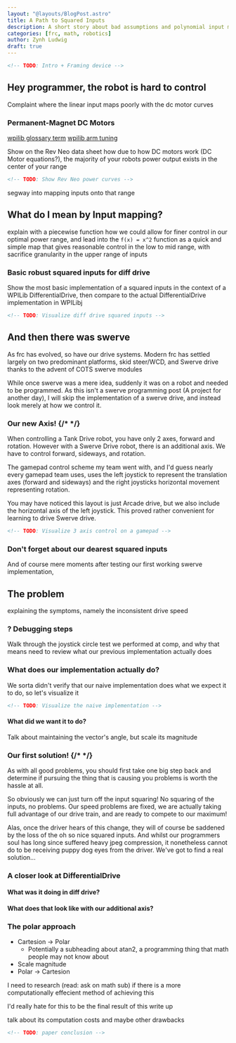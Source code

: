 ```yaml
---
layout: "@layouts/BlogPost.astro"
title: A Path to Squared Inputs
description: A short story about bad assumptions and polynomial input mapping for swerve drive
categories: [frc, math, robotics]
author: Zynh Ludwig
draft: true
---
```


```html
<!-- TODO: Intro + Framing device -->
```

## Hey programmer, the robot is hard to control

Complaint where the linear input maps poorly with
the dc motor curves

### Permanent-Magnet DC Motors

[wpilib glossary term](https://docs.wpilib.org/en/stable/docs/software/frc-glossary.html#term-permanent-magnet-DC-motor)
[wpilib arm tuning](https://docs.wpilib.org/en/stable/docs/software/advanced-controls/introduction/introduction-to-feedforward.html#the-permanent-magnet-dc-motor-feedforward-equation)

Show on the Rev Neo data sheet how due to how DC motors work (DC Motor equations?),
the majority of your robots power output exists in the center of your range

```html
<!-- TODO: Show Rev Neo power curves -->
```

segway into mapping inputs onto that range

## What do I mean by Input mapping?

explain with a piecewise function how we could allow for finer control in our
optimal power range, and lead into the `f(x) = x^2` function as a quick and
simple map that gives reasonable control in the low to mid range, with
sacrifice granularity in the upper range of inputs

### Basic robust squared inputs for diff drive

Show the most basic implementation of a squared inputs in the context of a
WPILib DifferentialDrive, then compare to the actual DifferentialDrive
implementation in WPILibj

```html
<!-- TODO: Visualize diff drive squared inputs -->
```

## And then there was swerve

As frc has evolved, so have our drive systems. Modern frc has settled largely
on two predominant platforms, skid steer/WCD, and Swerve drive thanks to the
advent of COTS swerve modules

While once swerve was a mere idea, suddenly it was on a robot and needed to be
programmed. As this isn't a swerve programming post (A project for another
day), I will skip the implementation of a swerve drive, and
instead look merely at how we control it.

### Our new Axis! {/* <!-- markdownlint-disable-line --> */}

When controlling a Tank Drive robot, you have only 2 axes, forward and rotation.
However with a Swerve Drive robot, there is an additional axis. We have to
control forward, sideways, and rotation.

The gamepad control scheme my team went with, and I'd guess nearly every gamepad
team uses, uses the left joystick to represent the translation axes (forward and
sideways) and the right joysticks horizontal movement representing rotation.

You may have noticed this layout is just Arcade drive, but we also include the
horizontal axis of the left joystick. This proved rather convenient for learning
to drive Swerve drive.

```html
<!-- TODO: Visualize 3 axis control on a gamepad -->
```

### Don't forget about our dearest squared inputs

And of course mere moments after testing our first working swerve
implementation,

## The problem

explaining the symptoms, namely the inconsistent drive speed

### ? Debugging steps

Walk through the joystick circle test we performed at comp, and why that means
need to review what our previous implementation actually does

### What does our implementation actually do?

We sorta didn't verify that our naive implementation does what we expect it to
do, so let's visualize it

```html
<!-- TODO: Visualize the naive implementation -->
```

#### What did we want it to do?

Talk about maintaining the vector's angle, but scale its magnitude

### Our first solution! {/* <!-- markdownlint-disable-line --> */}

As with all good problems, you should first take one big step back and
determine if pursuing the thing that is causing you problems is worth the
hassle at all.

So obviously we can just turn off the input squaring! No squaring of the
inputs, no problems. Our speed problems are fixed, we are actually taking full
advantage of our drive train, and are ready to compete to our maximum!

Alas, once the driver hears of this change, they will of course be saddened by
the loss of the oh so nice squared inputs. And whilst our programmers soul has
long since suffered heavy jpeg compression, it nonetheless cannot do to be
receiving puppy dog eyes from the driver. We've got to find a real solution...

### A closer look at DifferentialDrive

#### What was it doing in diff drive?

#### What does that look like with our additional axis?

### The polar approach

- Cartesion -> Polar
  - Potentially a subheading about atan2, a programming thing that math people
    may not know about
- Scale magnitude
- Polar -> Cartesion

I need to research (read: ask on math sub) if there is a more computationally
effecient method of achieving this

I'd really hate for this to be the final result of this write up

talk about its computation costs and maybe other drawbacks

```html
<!-- TODO: paper conclusion -->
```

